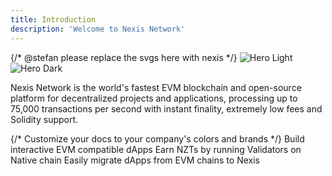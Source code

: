 ```yaml
---
title: Introduction
description: 'Welcome to Nexis Network'
---
```


{/* @stefan please replace the svgs here with nexis */}
<img
  className="block dark:hidden"
  src="/images/hero-light.svg"
  alt="Hero Light"
/>
<img
  className="hidden dark:block"
  src="/images/hero-dark.svg"
  alt="Hero Dark"
/>

Nexis Network is the world's fastest EVM blockchain and open-source platform for decentralized projects and applications, processing up to 75,000 transactions per second with instant finality, extremely low fees and Solidity support.


<CardGroup cols={3}>
  {/* <Card
    title="Customize Style"
    icon="palette"
    href="https://mintlify.com/docs/settings/global"
  >
    Customize your docs to your company's colors and brands
  </Card> */}
  <Card
    title="Developers"
    icon="code"
    href="https://mintlify.com/docs/api-playground/openapi"
  >
    Build interactive EVM compatible dApps
  </Card>
    <Card
    title="Validators"
    icon="stars"
    href="https://mintlify.com/customers"
  >
    Earn NZTs by running Validators on Native chain
  </Card>
  <Card
    title="Migrate"
    icon="screwdriver-wrench"
    href="https://mintlify.com/docs/components/accordion"
  >
    Easily migrate dApps from EVM chains to Nexis
  </Card>

</CardGroup>